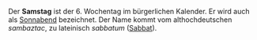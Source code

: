 Der '''Samstag''' ist der 6. Wochentag im bürgerlichen Kalender. Er wird auch als [[Sonnabend]] bezeichnet. Der Name kommt vom althochdeutschen ''sambaztac'', zu lateinisch ''sabbatum'' ([[Sabbat]]).